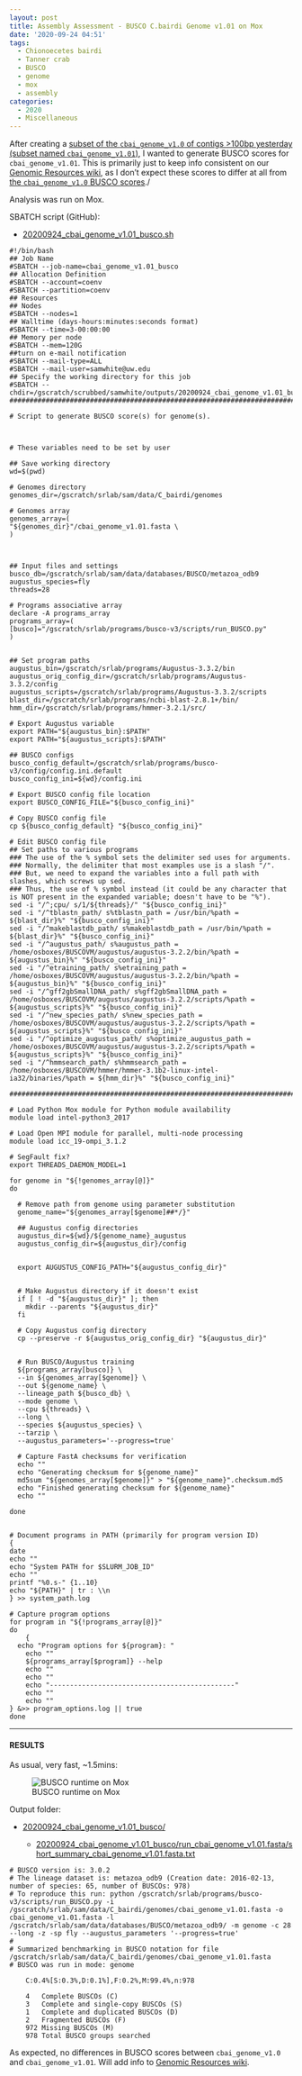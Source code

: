 ```yaml
---
layout: post
title: Assembly Assessment - BUSCO C.bairdi Genome v1.01 on Mox
date: '2020-09-24 04:51'
tags:
  - Chionoecetes bairdi
  - Tanner crab
  - BUSCO
  - genome
  - mox
  - assembly
categories:
  - 2020
  - Miscellaneous
---
```

After creating a [subset of the `cbai_genome_v1.0` of contigs >100bp yesterday (subset named `cbai_genome_v1.01`)](https://robertslab.github.io/sams-notebook/posts/2020/2020-09-23-Data-Wrangling-Subsetting-cbai_genome_v1.0-Assembly-with-faidx.html), I wanted to generate BUSCO scores for `cbai_genome_v1.01`. This is primarily just to keep info consistent on our [Genomic Resources wiki](https://github.com/RobertsLab/resources/wiki/Genomic-Resources), as I don't expect these scores to differ at all from [the `cbai_genome_v1.0` BUSCO scores](https://robertslab.github.io/sams-notebook/2020/09/18/Assembly-Assessment-BUSCO-C.bairdi-Genome-v1.0-on-Mox.html)./

Analysis was run on Mox.


SBATCH script (GitHub):

- [20200924_cbai_genome_v1.01_busco.sh](https://github.com/RobertsLab/sams-notebook/blob/master/sbatch_scripts/20200924_cbai_genome_v1.01_busco.sh)

```shell
#!/bin/bash
## Job Name
#SBATCH --job-name=cbai_genome_v1.01_busco
## Allocation Definition
#SBATCH --account=coenv
#SBATCH --partition=coenv
## Resources
## Nodes
#SBATCH --nodes=1
## Walltime (days-hours:minutes:seconds format)
#SBATCH --time=3-00:00:00
## Memory per node
#SBATCH --mem=120G
##turn on e-mail notification
#SBATCH --mail-type=ALL
#SBATCH --mail-user=samwhite@uw.edu
## Specify the working directory for this job
#SBATCH --chdir=/gscratch/scrubbed/samwhite/outputs/20200924_cbai_genome_v1.01_busco
###################################################################################

# Script to generate BUSCO score(s) for genome(s).



# These variables need to be set by user

## Save working directory
wd=$(pwd)

# Genomes directory
genomes_dir=/gscratch/srlab/sam/data/C_bairdi/genomes

# Genomes array
genomes_array=(
"${genomes_dir}"/cbai_genome_v1.01.fasta \
)



## Input files and settings
busco_db=/gscratch/srlab/sam/data/databases/BUSCO/metazoa_odb9
augustus_species=fly
threads=28

# Programs associative array
declare -A programs_array
programs_array=(
[busco]="/gscratch/srlab/programs/busco-v3/scripts/run_BUSCO.py"
)


## Set program paths
augustus_bin=/gscratch/srlab/programs/Augustus-3.3.2/bin
augustus_orig_config_dir=/gscratch/srlab/programs/Augustus-3.3.2/config
augustus_scripts=/gscratch/srlab/programs/Augustus-3.3.2/scripts
blast_dir=/gscratch/srlab/programs/ncbi-blast-2.8.1+/bin/
hmm_dir=/gscratch/srlab/programs/hmmer-3.2.1/src/

# Export Augustus variable
export PATH="${augustus_bin}:$PATH"
export PATH="${augustus_scripts}:$PATH"

## BUSCO configs
busco_config_default=/gscratch/srlab/programs/busco-v3/config/config.ini.default
busco_config_ini=${wd}/config.ini

# Export BUSCO config file location
export BUSCO_CONFIG_FILE="${busco_config_ini}"

# Copy BUSCO config file
cp ${busco_config_default} "${busco_config_ini}"

# Edit BUSCO config file
## Set paths to various programs
### The use of the % symbol sets the delimiter sed uses for arguments.
### Normally, the delimiter that most examples use is a slash "/".
### But, we need to expand the variables into a full path with slashes, which screws up sed.
### Thus, the use of % symbol instead (it could be any character that is NOT present in the expanded variable; doesn't have to be "%").
sed -i "/^;cpu/ s/1/${threads}/" "${busco_config_ini}"
sed -i "/^tblastn_path/ s%tblastn_path = /usr/bin/%path = ${blast_dir}%" "${busco_config_ini}"
sed -i "/^makeblastdb_path/ s%makeblastdb_path = /usr/bin/%path = ${blast_dir}%" "${busco_config_ini}"
sed -i "/^augustus_path/ s%augustus_path = /home/osboxes/BUSCOVM/augustus/augustus-3.2.2/bin/%path = ${augustus_bin}%" "${busco_config_ini}"
sed -i "/^etraining_path/ s%etraining_path = /home/osboxes/BUSCOVM/augustus/augustus-3.2.2/bin/%path = ${augustus_bin}%" "${busco_config_ini}"
sed -i "/^gff2gbSmallDNA_path/ s%gff2gbSmallDNA_path = /home/osboxes/BUSCOVM/augustus/augustus-3.2.2/scripts/%path = ${augustus_scripts}%" "${busco_config_ini}"
sed -i "/^new_species_path/ s%new_species_path = /home/osboxes/BUSCOVM/augustus/augustus-3.2.2/scripts/%path = ${augustus_scripts}%" "${busco_config_ini}"
sed -i "/^optimize_augustus_path/ s%optimize_augustus_path = /home/osboxes/BUSCOVM/augustus/augustus-3.2.2/scripts/%path = ${augustus_scripts}%" "${busco_config_ini}"
sed -i "/^hmmsearch_path/ s%hmmsearch_path = /home/osboxes/BUSCOVM/hmmer/hmmer-3.1b2-linux-intel-ia32/binaries/%path = ${hmm_dir}%" "${busco_config_ini}"

###################################################################################

# Load Python Mox module for Python module availability
module load intel-python3_2017

# Load Open MPI module for parallel, multi-node processing
module load icc_19-ompi_3.1.2

# SegFault fix?
export THREADS_DAEMON_MODEL=1

for genome in "${!genomes_array[@]}"
do

  # Remove path from genome using parameter substitution
  genome_name="${genomes_array[$genome]##*/}"

  ## Augustus config directories
  augustus_dir=${wd}/${genome_name}_augustus
  augustus_config_dir=${augustus_dir}/config


  export AUGUSTUS_CONFIG_PATH="${augustus_config_dir}"


  # Make Augustus directory if it doesn't exist
  if [ ! -d "${augustus_dir}" ]; then
    mkdir --parents "${augustus_dir}"
  fi

  # Copy Augustus config directory
  cp --preserve -r ${augustus_orig_config_dir} "${augustus_dir}"


  # Run BUSCO/Augustus training
  ${programs_array[busco]} \
  --in ${genomes_array[$genome]} \
  --out ${genome_name} \
  --lineage_path ${busco_db} \
  --mode genome \
  --cpu ${threads} \
  --long \
  --species ${augustus_species} \
  --tarzip \
  --augustus_parameters='--progress=true'

  # Capture FastA checksums for verification
  echo ""
  echo "Generating checksum for ${genome_name}"
  md5sum "${genomes_array[$genome]}" > "${genome_name}".checksum.md5
  echo "Finished generating checksum for ${genome_name}"
  echo ""

done


# Document programs in PATH (primarily for program version ID)
{
date
echo ""
echo "System PATH for $SLURM_JOB_ID"
echo ""
printf "%0.s-" {1..10}
echo "${PATH}" | tr : \\n
} >> system_path.log

# Capture program options
for program in "${!programs_array[@]}"
do
	{
  echo "Program options for ${program}: "
	echo ""
	${programs_array[$program]} --help
	echo ""
	echo ""
	echo "----------------------------------------------"
	echo ""
	echo ""
} &>> program_options.log || true
done
```


---

#### RESULTS

As usual, very fast, ~1.5mins:

![BUSCO runtime on Mox](https://github.com/RobertsLab/sams-notebook/blob/master/images/screencaps/20200924_cbai_genome_v1.01_busco.png?raw=true)

Output folder:

- [20200924_cbai_genome_v1.01_busco/](https://gannet.fish.washington.edu/Atumefaciens/20200924_cbai_genome_v1.01_busco/)


  - [20200924_cbai_genome_v1.01_busco/run_cbai_genome_v1.01.fasta/short_summary_cbai_genome_v1.01.fasta.txt](https://gannet.fish.washington.edu/Atumefaciens/20200924_cbai_genome_v1.01_busco/run_cbai_genome_v1.01.fasta/short_summary_cbai_genome_v1.01.fasta.txt)

```
# BUSCO version is: 3.0.2
# The lineage dataset is: metazoa_odb9 (Creation date: 2016-02-13, number of species: 65, number of BUSCOs: 978)
# To reproduce this run: python /gscratch/srlab/programs/busco-v3/scripts/run_BUSCO.py -i /gscratch/srlab/sam/data/C_bairdi/genomes/cbai_genome_v1.01.fasta -o cbai_genome_v1.01.fasta -l /gscratch/srlab/sam/data/databases/BUSCO/metazoa_odb9/ -m genome -c 28 --long -z -sp fly --augustus_parameters '--progress=true'
#
# Summarized benchmarking in BUSCO notation for file /gscratch/srlab/sam/data/C_bairdi/genomes/cbai_genome_v1.01.fasta
# BUSCO was run in mode: genome

	C:0.4%[S:0.3%,D:0.1%],F:0.2%,M:99.4%,n:978

	4	Complete BUSCOs (C)
	3	Complete and single-copy BUSCOs (S)
	1	Complete and duplicated BUSCOs (D)
	2	Fragmented BUSCOs (F)
	972	Missing BUSCOs (M)
	978	Total BUSCO groups searched
```
As expected, no differences in BUSCO scores between `cbai_genome_v1.0` and `cbai_genome_v1.01`. Will add info to [Genomic Resources wiki](https://github.com/RobertsLab/resources/wiki/Genomic-Resources).
